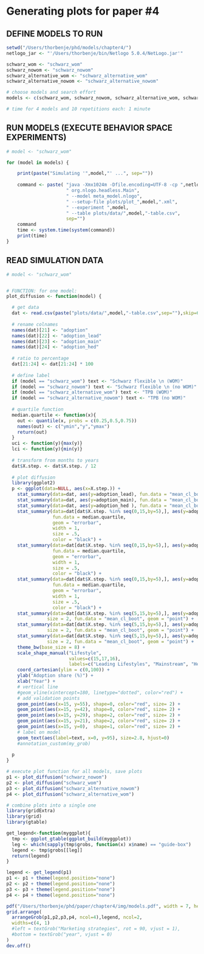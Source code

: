 Generating plots for paper #4
===


DEFINE MODELS TO RUN
---
```r

setwd("/Users/thorbenje/phd/models/chapter4/")
netlogo_jar <- "'/Users/thorbenje/bin/Netlogo 5.0.4/NetLogo.jar'"

schwarz_wom <- "schwarz_wom"
schwarz_nowom <- "schwarz_nowom"
schwarz_alternative_wom <- "schwarz_alternative_wom"
schwarz_alternative_nowom <- "schwarz_alternative_nowom"

# choose models and search effort
models <- c(schwarz_wom, schwarz_nowom, schwarz_alternative_wom, schwarz_alternative_nowom)   

# time for 4 models and 10 repetitions each: 1 minute

```


RUN MODELS (EXECUTE BEHAVIOR SPACE EXPERIMENTS)
---
```r

# model <- "schwarz_wom"

for (model in models) {

    print(paste("Simulating '",model,"' ...", sep=""))
    
    command <- paste( "java -Xmx1024m -Dfile.encoding=UTF-8 -cp ",netlogo_jar,
                      " org.nlogo.headless.Main",
                      " --model meta_model.nlogo",
                      " --setup-file plots/plot_",model,".xml",
                      " --experiment ",model,
                      " --table plots/data/",model,"-table.csv",
                      sep="")
    command
    time <- system.time(system(command))
    print(time)
}

```

READ SIMULATION DATA
---
```r

# model <- "schwarz_wom"


# FUNCTION: for one model:
plot_diffusion <- function(model) {

  # get data
  dat <- read.csv(paste("plots/data/",model,"-table.csv",sep=""),skip=6)
  
  # rename colnames
  names(dat)[21] <- "adoption"
  names(dat)[22] <- "adoption_lead"
  names(dat)[23] <- "adoption_main"
  names(dat)[24] <- "adoption_hed"
  
  # ratio to percentage
  dat[21:24] <- dat[21:24] * 100
  
  # define label
  if (model == "schwarz_wom") text <- "Schwarz flexible \n (WOM)"
  if (model == "schwarz_nowom") text <- "Schwarz flexible \n (no WOM)"
  if (model == "schwarz_alternative_wom") text <- "TPB (WOM)"
  if (model == "schwarz_alternative_nowom") text <- "TPB (no WOM)"
  
  # quartile function
  median.quartile <- function(x){
    out <- quantile(x, probs = c(0.25,0.5,0.75))
    names(out) <- c("ymin","y","ymax")
    return(out) 
  }
  uci <- function(y){max(y)}
  lci <- function(y){min(y)}
  
  # transform from months to years
  dat$X.step. <- dat$X.step. / 12
  
  # plot diffusion
  library(ggplot2)
  p <- ggplot(data=NULL, aes(x=X.step.)) +
    stat_summary(data=dat, aes(y=adoption_lead), fun.data = "mean_cl_boot", size = .5, geom="line") +
    stat_summary(data=dat, aes(y=adoption_main), fun.data = "mean_cl_boot", size = .5, geom="line") +
    stat_summary(data=dat, aes(y=adoption_hed ), fun.data = "mean_cl_boot", size = .5, geom="line") +
    stat_summary(data=dat[dat$X.step. %in% seq(0,15,by=5),], aes(y=adoption_lead),
                 fun.data = median.quartile, 
                 geom = "errorbar",
                 width = 1,
                 size = .5,
                 color = "black") +
    stat_summary(data=dat[dat$X.step. %in% seq(0,15,by=5),], aes(y=adoption_main),
                 fun.data = median.quartile, 
                 geom = "errorbar",
                 width = 1,
                 size = .5,
                 color = "black") +
    stat_summary(data=dat[dat$X.step. %in% seq(0,15,by=5),], aes(y=adoption_hed),
                 fun.data = median.quartile, 
                 geom = "errorbar",
                 width = 1,
                 size = .5,
                 color = "black") +
    stat_summary(data=dat[dat$X.step. %in% seq(5,15,by=5),], aes(y=adoption_lead, shape = "15"),
               size = 2, fun.data = "mean_cl_boot", geom = "point") +
    stat_summary(data=dat[dat$X.step. %in% seq(5,15,by=5),], aes(y=adoption_main, shape = "16"),
               size = 2, fun.data = "mean_cl_boot", geom = "point") +
    stat_summary(data=dat[dat$X.step. %in% seq(5,15,by=5),], aes(y=adoption_hed, shape = "17"),
               size = 2, fun.data = "mean_cl_boot", geom = "point") + 
    theme_bw(base_size = 8) +
    scale_shape_manual("Lifestyle",
                       values=c(15,17,16), 
                       labels=c("Leading Lifestyles", "Mainstream", "Hedonists")) +
    coord_cartesian(ylim = c(0,100)) +
    ylab("Adoption share (%)") +
    xlab("Year") +
    # vertical line
    #geom_vline(xintercept=180, linetype="dotted", color="red") +
    # add validation points
    geom_point(aes(x=15, y=55), shape=0, color="red", size= 2) +
    geom_point(aes(x=15, y=42), shape=0, color="red", size= 2) +
    geom_point(aes(x=15, y=29), shape=2, color="red", size= 2) +
    geom_point(aes(x=15, y=21), shape=2, color="red", size= 2) +
    geom_point(aes(x=15, y=0),  shape=1, color="red", size= 2) +
    # label on model
    geom_text(aes(label=text, x=0, y=95), size=2.8, hjust=0)
    #annotation_custom(my_grob)
  
  p 
}

# execute plot function for all models, save plots
p1 <- plot_diffusion("schwarz_nowom")
p2 <- plot_diffusion("schwarz_wom")
p3 <- plot_diffusion("schwarz_alternative_nowom")
p4 <- plot_diffusion("schwarz_alternative_wom")

# combine plots into a single one
library(gridExtra)
library(grid)
library(gtable)

get_legend<-function(myggplot){
  tmp <- ggplot_gtable(ggplot_build(myggplot))
  leg <- which(sapply(tmp$grobs, function(x) x$name) == "guide-box")
  legend <- tmp$grobs[[leg]]
  return(legend)
}

legend <- get_legend(p1)
p1 <- p1 + theme(legend.position="none")
p2 <- p2 + theme(legend.position="none")
p3 <- p3 + theme(legend.position="none")
p4 <- p4 + theme(legend.position="none")

pdf("/Users/thorbenje/phd/paper/chapter4/img/models.pdf", width = 7, height = 2)
grid.arrange(
  arrangeGrob(p1,p2,p3,p4, ncol=4),legend, ncol=2,
  widths=c(4, 1)
  #left = textGrob("Marketing strategies", rot = 90, vjust = 1),
  #bottom = textGrob("year", vjust = 0)
)
dev.off()


```









